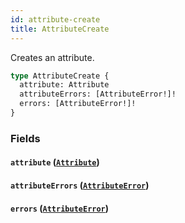```yaml
---
id: attribute-create
title: AttributeCreate
---
```



Creates an attribute.

```graphql
type AttributeCreate {
  attribute: Attribute
  attributeErrors: [AttributeError!]!
  errors: [AttributeError!]!
}
```


### Fields

#### `attribute` ([`Attribute`](../../../developer/api-reference/objects/attribute))




#### `attributeErrors` ([`AttributeError`](../../../developer/api-reference/objects/attribute-error))




#### `errors` ([`AttributeError`](../../../developer/api-reference/objects/attribute-error))






